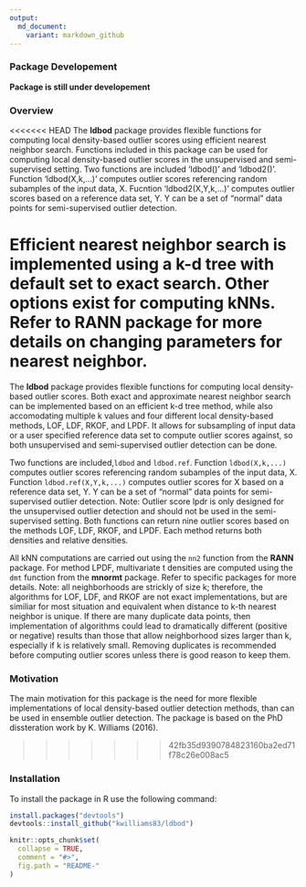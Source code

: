 ```yaml
---
output:
  md_document:
    variant: markdown_github
---
```


### Package Developement
**Package is still under developement**

### Overview

<<<<<<< HEAD
The **ldbod** package provides flexible functions for computing local density-based outlier scores using efficient nearest neighbor search.  Functions included in this package can be used for computing local density-based outlier scores in the unsupervised and semi-supervised setting.  Two functions are included 'ldbod()' and 'ldbod2()'.  Function 'ldbod(X,k,...)' computes outlier scores referencing random subamples of the input data, X.  Fucntion 'ldbod2(X,Y,k,...)' computes outlier scores based on a reference data set, Y.  Y can be a set of "normal" data points for semi-supervised outlier detection.

Efficient nearest neighbor search is implemented using a k-d tree with default set to exact search.  Other options exist for computing kNNs.  Refer to **RANN** package for more details on changing parameters for nearest neighbor.   
=======
The **ldbod** package provides flexible functions for computing local density-based outlier scores. Both exact and approximate nearest neighbor search can be implemented based on an efficient k-d tree method, while also accomodating multiple k values and four different local density-based methods, LOF, LDF, RKOF, and LPDF.  It allows for subsampling of input data or a user specified reference data set to compute outlier scores against, so both unsupervised and semi-supervised outlier detection can be done.  

Two functions are included,`ldbod` and `ldbod.ref`.  Function `ldbod(X,k,...)` computes outlier scores referencing random subamples of the input data, X.  Function `ldbod.ref(X,Y,k,...)` computes outlier scores for X based on a reference data set, Y.  Y can be a set of "normal" data points for semi-supervised outlier detection. Note: Outlier score lpdr is only designed for the unsupervised outlier detection and should not be used in the semi-supervised setting. Both functions can return nine outlier scores based on the methods LOF, LDF, RKOF, and LPDF.  Each method returns both densities and relative densities. 

All kNN computations are carried out using the `nn2` function from the **RANN** package. For method LPDF, multivariate t densities are computed using the `dmt` function from the **mnormt** package.  Refer to specific packages for more details.  Note: all neighborhoods are strickly of size k; therefore, the algorithms for LOF, LDF, and RKOF are not exact implementations, but are similiar for most situation and equivalent when distance to k-th nearest neighbor is unique.  If there are many duplicate data points, then implementation of algorithms could lead to dramatically different (positive or negative) results than those that allow neighborhood sizes larger than k, especially if k is relatively small.  Removing duplicates is recommended before computing outlier scores unless there is good reason to keep them.
  

### Motivation
The main motivation for this package is the need for more flexible implementations of local density-based outlier detection methods, than can be used in ensemble outlier detection. The package is based on the PhD dissteration work by K. Williams (2016).

>>>>>>> 42fb35d9390784823160ba2ed71f78c26e008ac5



### Installation
To install the package in R use the following command: 
``` r
install.packages("devtools")
devtools::install_github("kwilliams83/ldbod")
```



<!-- README.md is generated from README.Rmd. Please edit that file -->

```r
knitr::opts_chunk$set(
  collapse = TRUE,
  comment = "#>",
  fig.path = "README-"
)
```
